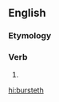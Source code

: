 ==English==

===Etymology===
{{suffix|burst|eth|lang=en}}

===Verb===
{{head|en|verb form}}

# {{en-archaic third-person singular of|burst}}

[[hi:bursteth]]